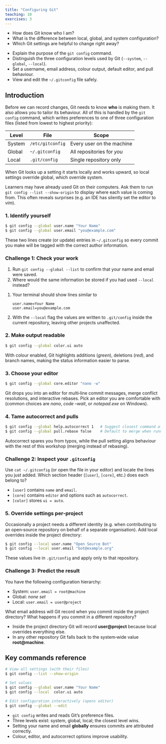 ```yaml
---
title: "Configuring Git"
teaching: 10
exercises: 3
---
```


::: questions
- How does Git know who I am?
- What is the difference between local, global, and system configuration?
- Which Git settings are helpful to change right away?
:::

::: objectives
- Explain the purpose of the `git config` command.
- Distinguish the three configuration levels used by Git (`--system`, `--global`, `--local`).
- Set a username, email address, colour output, default editor, and pull behaviour.
- View and edit the `~/.gitconfig` file safely.
:::

## Introduction

Before we can record changes, Git needs to know **who** is making them.  It also allows you to tailor its behaviour.  All of this is handled by the `git config` command, which writes preferences to one of three configuration files (listed from lowest to highest priority):

| Level | File | Scope |
|-------|------|-------|
| System | `/etc/gitconfig` | Every user on the machine |
| Global | `~/.gitconfig` | All repositories for *you* |
| Local | `.git/config` | Single repository only |

When Git looks up a setting it starts locally and works upward, so local settings override global, which override system.

:::::::::::::::::::::::::::::::::::::::::::::::::::::::::::::::::::: instructor

Learners may have already used Git on their computers.  Ask them to run `git config --list --show-origin` to display where each value is coming from.  This often reveals surprises (e.g. an IDE has silently set the editor to *vim*).

::::::::::::::::::::::::::::::::::::::::::::::::::::::::::::::::::::::::::::::::

### 1. Identify yourself

```bash
$ git config --global user.name "Your Name"
$ git config --global user.email "you@example.com"
```

These two lines create (or update) entries in `~/.gitconfig` so every commit you make will be tagged with the correct author information.

::::::::::::::::::::::::::::::::::::: challenge 

### Challenge 1: Check your work

1. Run `git config --global --list` to confirm that your name and email were saved.
2. Where would the same information be stored if you had used `--local` instead?

:::::::::::::::::::::::: solution 

1. Your terminal should show lines similar to

   ```text
   user.name=Your Name
   user.email=you@example.com
   ```

2. With the `--local` flag the values are written to `.git/config` inside the current repository, leaving other projects unaffected.

:::::::::::::::::::::::::::::::::
::::::::::::::::::::::::::::::::::::: 

### 2. Make output readable

```bash
$ git config --global color.ui auto
```

With colour enabled, Git highlights additions (*green*), deletions (*red*), and branch names, making the status information easier to parse.

### 3. Choose your editor

```bash
$ git config --global core.editor "nano -w"
```

Git drops you into an editor for multi‑line commit messages, merge conflict resolutions, and interactive rebases.  Pick an editor you are comfortable with (common choices are *nano*, *code --wait*, or *notepad.exe* on Windows).

### 4. Tame autocorrect and pulls

```bash
$ git config --global help.autocorrect 1   # Suggest closest command after 1/10 second
$ git config --global pull.rebase false    # Default to merge when running `git pull`
```

Autocorrect spares you from typos, while the pull setting aligns behaviour with the rest of this workshop (merging instead of rebasing).

::::::::::::::::::::::::::::::::::::: challenge 

### Challenge 2: Inspect your `.gitconfig`

Use `cat ~/.gitconfig` (or open the file in your editor) and locate the lines you just added.  Which section header (`[user]`, `[core]`, etc.) does each belong to?

:::::::::::::::::::::::: solution 

- `[user]` contains `name` and `email`.
- `[core]` contains `editor` and options such as `autocorrect`.
- `[color]` stores `ui = auto`.

:::::::::::::::::::::::::::::::::
::::::::::::::::::::::::::::::::::::: 

### 5. Override settings per‑project

Occasionally a project needs a different identity (e.g. when contributing to an open‑source repository on behalf of a separate organisation).  Add local overrides inside the project directory:

```bash
$ git config --local user.name "Open Source Bot"
$ git config --local user.email "bot@example.org"
```

These values live in `.git/config` and apply only to that repository.

::::::::::::::::::::::::::::::::::::: challenge 

### Challenge 3: Predict the result

You have the following configuration hierarchy:

- System: `user.email = root@machine`
- Global: *none set*
- Local: `user.email = user@project`

What email address will Git record when you commit inside the project directory?  What happens if you commit in a different repository?

:::::::::::::::::::::::: solution 

- Inside the project directory Git will record **user@project** because local overrides everything else.
- In any other repository Git falls back to the system‑wide value **root@machine**.

:::::::::::::::::::::::::::::::::
::::::::::::::::::::::::::::::::::::: 

## Key commands reference

```bash
# View all settings (with their files)
$ git config --list --show-origin

# Set values
$ git config --global user.name "Your Name"
$ git config --local  color.ui auto

# Edit configuration interactively (opens editor)
$ git config --global --edit
```

::::::::::::::::::::::::::::::::::::: keypoints 

- `git config` writes and reads Git’s preference files.
- Three levels exist: system, global, local; the closest level wins.
- Setting your name and email **globally** ensures commits are attributed correctly.
- Colour, editor, and autocorrect options improve usability.

::::::::::::::::::::::::::::::::::::::::::::::::
